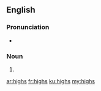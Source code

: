 ==English==

===Pronunciation===
* {{rhymes|aɪz}}

===Noun===
{{head|en|plural}}

# {{plural of|high|lang=en|nocat=1}}

[[ar:highs]]
[[fr:highs]]
[[ku:highs]]
[[my:highs]]